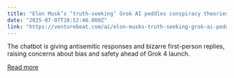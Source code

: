 ```yaml
---
title: "Elon Musk’s ‘truth-seeking’ Grok AI peddles conspiracy theories about Jewish control of media"
date: "2025-07-07T18:52:46.000Z"
link: "https://venturebeat.com/ai/elon-musks-truth-seeking-grok-ai-peddles-conspiracy-theories-about-jewish-control-of-media/"
---
```


The chatbot is giving antisemitic responses and bizarre first-person replies, raising concerns about bias and safety ahead of Grok 4 launch.

[Read more](https://venturebeat.com/ai/elon-musks-truth-seeking-grok-ai-peddles-conspiracy-theories-about-jewish-control-of-media/)
